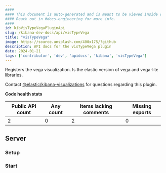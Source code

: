 ```yaml
---
####
#### This document is auto-generated and is meant to be viewed inside our experimental, new docs system.
#### Reach out in #docs-engineering for more info.
####
id: kibVisTypeVegaPluginApi
slug: /kibana-dev-docs/api/visTypeVega
title: "visTypeVega"
image: https://source.unsplash.com/400x175/?github
description: API docs for the visTypeVega plugin
date: 2024-01-21
tags: ['contributor', 'dev', 'apidocs', 'kibana', 'visTypeVega']
---
```


Registers the vega visualization. Is the elastic version of vega and vega-lite libraries.

Contact [@elastic/kibana-visualizations](https://github.com/orgs/elastic/teams/kibana-visualizations) for questions regarding this plugin.

**Code health stats**

| Public API count  | Any count | Items lacking comments | Missing exports |
|-------------------|-----------|------------------------|-----------------|
| 2 | 0 | 2 | 0 |

## Server

### Setup
<DocDefinitionList data={[visTypeVegaObj.server.setup]}/>

### Start
<DocDefinitionList data={[visTypeVegaObj.server.start]}/>

